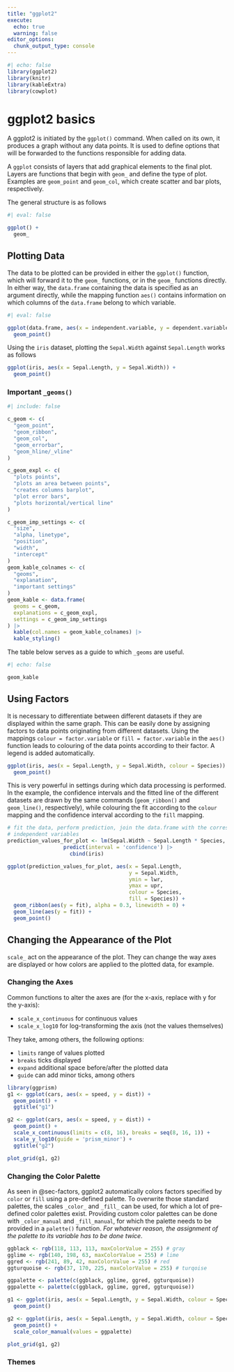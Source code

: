 ```yaml
---
title: "ggplot2"
execute:
  echo: true
  warning: false
editor_options: 
  chunk_output_type: console
---
```

```r
#| echo: false
library(ggplot2)
library(knitr)
library(kableExtra)
library(cowplot)
```

# ggplot2 basics
A ggplot2 is initiated by the `ggplot()` command. When called on its own,
it produces a graph without any data points. It is used to define options that
will be forwarded to the functions responsible for adding data.

A `ggplot` consists of layers that add graphical elements to the final plot.
Layers are functions that begin with `geom_` and define the type of plot.
Examples are `geom_point` and `geom_col`, which create scatter and bar plots, respectively.

The general structure is as follows
```r
#| eval: false

ggplot() +
  geom_
```

## Plotting Data
The data to be plotted can be provided in either the `ggplot()` function, which will forward it
to the `geom_` functions, or in the `geom_` functions directly. In either way,
the `data.frame` containing the data is specified as an argument directly, while the mapping function
`aes()` contains information on which columns of the `data.frame` belong to which variable.

```r
#| eval: false

ggplot(data.frame, aes(x = independent.variable, y = dependent.variable)) +
  geom_point()
```

Using the `iris` dataset, plotting the `Sepal.Width` against `Sepal.Length` works
as follows
```r
ggplot(iris, aes(x = Sepal.Length, y = Sepal.Width)) +
  geom_point()
```

### Important `_geoms()`
```r
#| include: false

c_geom <- c(
  "geom_point",
  "geom_ribbon",
  "geom_col",
  "geom_errorbar",
  "geom_hline/_vline"
)

c_geom_expl <- c(
  "plots points",
  "plots an area between points",
  "creates columns barplot",
  "plot error bars",
  "plots horizontal/vertical line"
)

c_geom_imp_settings <- c(
  "size",
  "alpha, linetype",
  "position",
  "width",
  "intercept"
)
geom_kable_colnames <- c(
  "geoms",
  "explanation",
  "important settings"
)
geom_kable <- data.frame(
  geoms = c_geom,
  explanations = c_geom_expl,
  settings = c_geom_imp_settings
) |>
  kable(col.names = geom_kable_colnames) |>
  kable_styling()
```
The table below serves as a guide to which `_geoms` are useful.
```r
#| echo: false

geom_kable
```


## Using Factors {#sec-factors}
It is necessary to differentiate between different datasets if they are displayed within
the same graph. This can be easily done by assigning factors to data points originating
from different datasets. Using the mappings `colour = factor.variable` or `fill = factor.variable`
in the `aes()` function leads to colouring of the data points according to their factor.
A legend is added automatically.

```r
ggplot(iris, aes(x = Sepal.Length, y = Sepal.Width, colour = Species)) +
  geom_point()
```

This is very powerful in settings during which data processing is performed. In the
example, the confidence intervals and the fitted line of the different datasets are 
drawn by the same commands (`geom_ribbon()` and `geom_line()`, respectively), 
while colouring the fit according to the `colour` mapping
and the confidence interval according to the `fill` mapping.

```r
# fit the data, perform prediction, join the data.frame with the corresponding
# independent variables
prediction_values_for_plot <- lm(Sepal.Width ~ Sepal.Length * Species, iris) |>
                  predict(interval = 'confidence') |>
                    cbind(iris)

ggplot(prediction_values_for_plot, aes(x = Sepal.Length, 
                                       y = Sepal.Width, 
                                       ymin = lwr, 
                                       ymax = upr,
                                       colour = Species, 
                                       fill = Species)) +
  geom_ribbon(aes(y = fit), alpha = 0.3, linewidth = 0) +
  geom_line(aes(y = fit)) +
  geom_point()
```


## Changing the Appearance of the Plot
`scale_` act on the appearance of the plot. They can change the way axes are displayed or how colors are applied to the plotted data, for example.

### Changing the Axes
Common functions to alter the axes are (for the x-axis, replace with y for the y-axis):

- `scale_x_continuous` for continuous values
- `scale_x_log10` for log-transforming the axis (not the values themselves)

They take, among others, the following options:

- `limits` range of values plotted
- `breaks` ticks displayed
- `expand` additional space before/after the plotted data
- `guide` can add minor ticks, among others

```r
library(ggprism)
g1 <- ggplot(cars, aes(x = speed, y = dist)) +
  geom_point() +
  ggtitle("g1")

g2 <- ggplot(cars, aes(x = speed, y = dist)) +
  geom_point() +
  scale_x_continuous(limits = c(8, 16), breaks = seq(8, 16, 1)) + 
  scale_y_log10(guide = 'prism_minor') +
  ggtitle("g2")

plot_grid(g1, g2)
```

### Changing the Color Palette
As seen in @sec-factors, ggplot2 automatically colors factors specified by `color` or `fill` using a pre-defined palette. To overwrite those standard palettes, the scales `_color_` and `_fill_` can be used, for which a lot of pre-defined color palettes exist. Providing custom color palettes can be done with `_color_manual` and `_fill_manual`, for which the palette needs to be provided in a `palette()` function. *For whatever reason, the assignment of the palette to its variable has to be done twice*.
```r
ggblack <- rgb(118, 113, 113, maxColorValue = 255) # gray
gglime <- rgb(140, 198, 63, maxColorValue = 255) # lime
ggred <- rgb(241, 89, 42, maxColorValue = 255) # red
ggturquoise <- rgb(37, 170, 225, maxColorValue = 255) # turqoise

ggpalette <- palette(c(ggblack, gglime, ggred, ggturquoise))
ggpalette <- palette(c(ggblack, gglime, ggred, ggturquoise))

g1 <- ggplot(iris, aes(x = Sepal.Length, y = Sepal.Width, colour = Species)) +
  geom_point()

g2 <- ggplot(iris, aes(x = Sepal.Length, y = Sepal.Width, colour = Species)) +
  geom_point() +
  scale_color_manual(values = ggpalette)

plot_grid(g1, g2)
```

### Themes
